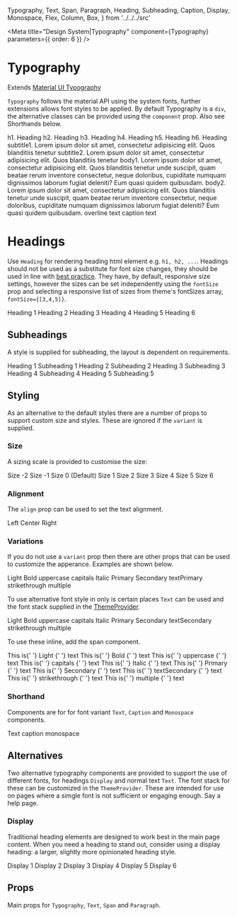   Typography,
  Text,
  Span,
  Paragraph,
  Heading,
  Subheading,
  Caption,
  Display,
  Monospace,
  Flex,
  Column,
  Box,
} from '../../../src'

<Meta
  title="Design System|Typography"
  component={Typography}
  parameters={{ order: 6 }}
/>

# Typography

Extends [Material UI Typography](https://material-ui.com/components/typography/)

`Typography` follows the material API using the system fonts, further extensions allows font styles to be applied.
By default Typography is a `div`, the alternative classes can be provided using the `component` prop. Also see
Shorthands below.

<Preview>
  <Story name="typography">
    <Column>
      <Typography variant="h1" gutterBottom>
        h1. Heading
      </Typography>
      <Typography variant="h2" gutterBottom>
        h2. Heading
      </Typography>
      <Typography variant="h3" gutterBottom>
        h3. Heading
      </Typography>
      <Typography variant="h4" gutterBottom>
        h4. Heading
      </Typography>
      <Typography variant="h5" gutterBottom>
        h5. Heading
      </Typography>
      <Typography variant="h6" gutterBottom>
        h6. Heading
      </Typography>
      <Typography variant="subtitle1" gutterBottom>
        subtitle1. Lorem ipsum dolor sit amet, consectetur adipisicing elit.
        Quos blanditiis tenetur
      </Typography>
      <Typography variant="subtitle2" gutterBottom>
        subtitle2. Lorem ipsum dolor sit amet, consectetur adipisicing elit.
        Quos blanditiis tenetur
      </Typography>
      <Typography variant="body1" gutterBottom>
        body1. Lorem ipsum dolor sit amet, consectetur adipisicing elit. Quos
        blanditiis tenetur unde suscipit, quam beatae rerum inventore
        consectetur, neque doloribus, cupiditate numquam dignissimos laborum
        fugiat deleniti? Eum quasi quidem quibusdam.
      </Typography>
      <Typography variant="body2" gutterBottom>
        body2. Lorem ipsum dolor sit amet, consectetur adipisicing elit. Quos
        blanditiis tenetur unde suscipit, quam beatae rerum inventore
        consectetur, neque doloribus, cupiditate numquam dignissimos laborum
        fugiat deleniti? Eum quasi quidem quibusdam.
      </Typography>
      <Typography variant="overline" display="block" gutterBottom>
        overline text
      </Typography>
      <Typography variant="caption" display="block" gutterBottom>
        caption text
      </Typography>
    </Column>
  </Story>
</Preview>

# Headings

Use `Heading` for rendering heading html element e.g. `h1, h2, ...`. Headings should not be used as a substitute for font size changes,
they should be used in line with [best practice](https://developer.mozilla.org/en-US/docs/Web/HTML/Element/Heading_Elements). They have, by default,
responsive size settings, however the sizes can be set independently using the `fontSize` prop and selecting a responsive list of sizes from theme's
fontSizes array, `fontSize={[3,4,5]}`.

<Preview>
  <Story name="heading">
    <Column>
      <Heading.h1>Heading 1</Heading.h1>
      <Heading.h2>Heading 2</Heading.h2>
      <Heading.h3>Heading 3</Heading.h3>
      <Heading.h4>Heading 4</Heading.h4>
      <Heading.h5>Heading 5</Heading.h5>
      <Heading.h6>Heading 6</Heading.h6>
    </Column>
  </Story>
</Preview>

## Subheadings

A style is supplied for subheading, the layout is dependent on requirements.

<Preview>
  <Story name="subheading">
    <Column>
      <Heading.h1>Heading 1</Heading.h1>
      <Subheading.h1>Subheading 1</Subheading.h1>
      <Heading.h2>Heading 2</Heading.h2>
      <Subheading.h2>Subheading 2</Subheading.h2>
      <Heading.h3>Heading 3</Heading.h3>
      <Subheading.h3>Subheading 3</Subheading.h3>
      <Heading.h4>Heading 4</Heading.h4>
      <Subheading.h4>Subheading 4</Subheading.h4>
      <Heading.h5>Heading 5</Heading.h5>
      <Subheading.h5>Subheading 5</Subheading.h5>
    </Column>
  </Story>
</Preview>

## Styling

As an alternative to the default styles there are a number of props to support custom size and styles.
These are ignored if the `variant` is supplied.

### Size

A sizing scale is provided to customise the size:

<Preview>
  <Story name="size">
    <Column>
      <Typography fontSize={-2}>Size -2</Typography>
      <Typography fontSize={-1}>Size -1</Typography>
      <Typography fontSize={0}>Size 0 (Default)</Typography>
      <Typography fontSize={1}>Size 1</Typography>
      <Typography fontSize={2}>Size 2</Typography>
      <Typography fontSize={3}>Size 3</Typography>
      <Typography fontSize={4}>Size 4</Typography>
      <Typography fontSize={5}>Size 5</Typography>
      <Typography fontSize={6}>Size 6</Typography>
    </Column>
  </Story>
</Preview>

### Alignment

The `align` prop can be used to set the text alignment.

<Preview>
  <Story name="alignment">
    <Column>
      <Text align="left">Left</Text>
      <Text align="center">Center</Text>
      <Text align="right">Right</Text>
    </Column>
  </Story>
</Preview>

### Variations

If you do not use a `variant` prop then there are other props that can be used to customize the apperance.
Examples are shown below.

<Preview>
  <Story name="variations">
    <Flex justifyContent="space-around" flexWrap="wrap" alignItems="baseline">
      <Box width={1 / 5} p={3}>
        <Typography light>Light</Typography>
      </Box>
      <Box width={1 / 5} p={3}>
        <Typography bold>Bold</Typography>
      </Box>
      <Box width={1 / 5} p={3}>
        <Typography upper>uppercase</Typography>
      </Box>
      <Box width={1 / 5} p={3}>
        <Typography capital>capitals</Typography>
      </Box>
      <Box width={1 / 5} p={3}>
        <Typography italic>Italic</Typography>
      </Box>
      <Box width={1 / 5} p={3}>
        <Typography color="primary">Primary</Typography>
      </Box>
      <Box width={1 / 5} p={3}>
        <Typography color="secondary">Secondary</Typography>
      </Box>
      <Box width={1 / 5} p={3}>
        <Typography color="textPrimary">textPrimary</Typography>
      </Box>
      <Box width={1 / 5} p={3}>
        <Typography strike>strikethrough</Typography>
      </Box>
      <Box width={1 / 5} p={3}>
        <Typography strike bold italic capital>
          multiple
        </Typography>
      </Box>
    </Flex>
  </Story>
</Preview>

To use alternative font style in only is certain places `Text` can be used and the font stack supplied in the [ThemeProvider](/components/?path=/docs/components-themeprovider--default-story).

<Preview>
  <Story name="text">
    <Flex justifyContent="space-around" flexWrap="wrap" alignItems="baseline">
      <Box width={1 / 5} p={3}>
        <Text light>Light</Text>
      </Box>
      <Box width={1 / 5} p={3}>
        <Text bold>Bold</Text>
      </Box>
      <Box width={1 / 5} p={3}>
        <Text upper>uppercase</Text>
      </Box>
      <Box width={1 / 5} p={3}>
        <Text capital>capitals</Text>
      </Box>
      <Box width={1 / 5} p={3}>
        <Text italic>Italic</Text>
      </Box>
      <Box width={1 / 5} p={3}>
        <Text color="primary">Primary</Text>
      </Box>
      <Box width={1 / 5} p={3}>
        <Text color="secondary">Secondary</Text>
      </Box>
      <Box width={1 / 5} p={3}>
        <Text color="textSecondary">textSecondary</Text>
      </Box>
      <Box width={1 / 5} p={3}>
        <Text strike>strikethrough</Text>
      </Box>
      <Box width={1 / 5} p={3}>
        <Text strike bold italic capital>
          multiple
        </Text>
      </Box>
    </Flex>
  </Story>
</Preview>

To use these inline, add the span component.

<Preview>
  <Story name="inline text">
    <Flex justifyContent="space-around" flexWrap="wrap" alignItems="baseline">
      <Box width={1 / 5} p={3}>
        <Text>
          This is{' '}
          <Text component="span" light>
            Light
          </Text>{' '}
          text
        </Text>
      </Box>
      <Box width={1 / 5} p={3}>
        <Typography>
          This is{' '}
          <Typography component="span" bold>
            Bold
          </Typography>{' '}
          text
        </Typography>
      </Box>
      <Box width={1 / 5} p={3}>
        <Text>
          This is{' '}
          <Text component="span" upper>
            uppercase
          </Text>{' '}
          text
        </Text>
      </Box>
      <Box width={1 / 5} p={3}>
        <Typography>
          This is{' '}
          <Typography component="span" capital>
            capitals
          </Typography>{' '}
          text
        </Typography>
      </Box>
      <Box width={1 / 5} p={3}>
        <Text>
          This is{' '}
          <Text component="span" italic>
            Italic
          </Text>{' '}
          text
        </Text>
      </Box>
      <Box width={1 / 5} p={3}>
        <Typography>
          This is{' '}
          <Typography component="span" color="primary">
            Primary
          </Typography>{' '}
          text
        </Typography>
      </Box>
      <Box width={1 / 5} p={3}>
        <Text>
          This is{' '}
          <Text component="span" color="secondary">
            Secondary
          </Text>{' '}
          text
        </Text>
      </Box>
      <Box width={1 / 5} p={3}>
        <Typography>
          This is{' '}
          <Typography component="span" color="textSecondary">
            textSecondary
          </Typography>{' '}
          text
        </Typography>
      </Box>
      <Box width={1 / 5} p={3}>
        <Text>
          This is{' '}
          <Text component="span" strike>
            strikethrough
          </Text>{' '}
          text
        </Text>
      </Box>
      <Box width={1 / 5} p={3}>
        <Typography>
          This is{' '}
          <Typography component="span" strike bold italic capital>
            multiple
          </Typography>{' '}
          text
        </Typography>
      </Box>
    </Flex>
  </Story>
</Preview>

### Shorthand

Components are for for font variant `Text`, `Caption` and `Monospace` components.

<Preview>
  <Story name="shorthand">
    <Flex justifyContent="space-around" flexWrap="wrap" alignItems="baseline">
      <Box width={1 / 5} p={3}>
        <Text>Text</Text>
      </Box>
      <Box width={1 / 5} p={3}>
        <Caption>caption</Caption>
      </Box>
      <Box width={1 / 5} p={3}>
        <Monospace>monospace</Monospace>
      </Box>
    </Flex>
  </Story>
</Preview>

## Alternatives

Two alternative typography components are provided to support the use of different fonts, for headings `Display` and normal text `Text`.
The font stack for these can be customized in the `ThemeProvider`. These are intended for use on pages where a simgle font is not sufficient
or engaging enough. Say a help page.

### Display

Traditional heading elements are designed to work best in the main page content.
When you need a heading to stand out, consider using a display heading: a larger, slightly more opinionated heading style.

<Preview>
  <Story name="display">
    <Column>
      <Display.d1>Display 1</Display.d1>
      <Display.d2>Display 2</Display.d2>
      <Display.d3>Display 3</Display.d3>
      <Display.d4>Display 4</Display.d4>
      <Display.d5>Display 5</Display.d5>
      <Display.d6>Display 6</Display.d6>
    </Column>
  </Story>
</Preview>

## Props

Main props for `Typography`, `Text`, `Span` and `Paragraph`.

<Props of={TypographyDocs} />

